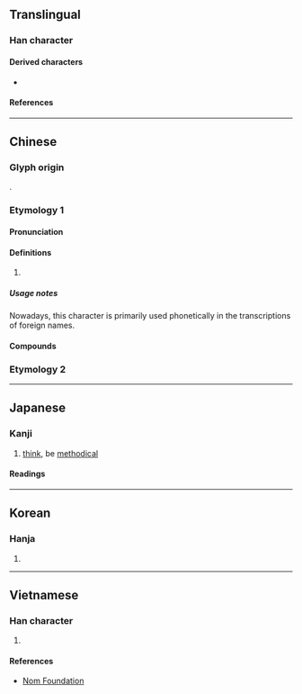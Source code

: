{{also|仑|俞}}
{{character info}}
==Translingual==

===Han character===
{{Han char|rn=9|rad=人|as=06|sn=8|four=80227|canj=OMBT|ids=⿱亼𠕁}}

====Derived characters====
* {{l|mul|[[倫]], [[惀]], [[掄]], [[淪]], [[陯]], [[棆]], [[睔]], [[綸]], [[蜦]], [[論]], [[輪]], [[崙]]}}

====References====
{{Han ref|kx=0102.100|dkj=00599|dj=0216.090|hdz=10143.010|uh=4F96}}

----

==Chinese==
{{zh-forms|s=仑}}

===Glyph origin===
{{Han etym}}
{{Han compound|亼|冊|ls=ic}}.

===Etymology 1===

====Pronunciation====
{{zh-pron
|m=lún
|c=leon4
|mn=lûn
|mc=y
|oc=y
|cat=
}}

====Definitions====
{{zh-hanzi}}

# {{zh-alt-form|倫|tr=-|reason; order}}

=====Usage notes=====
Nowadays, this character is primarily used phonetically in the transcriptions of foreign names.

====Compounds====
{{zh-der|侖琴射線|加侖|侖琴|庫侖定律|庫侖|密侖|毫侖目|美侖美奐|加侖比亞}}

===Etymology 2===
{{zh-see|崙}}

----

==Japanese==

===Kanji===
{{ja-kanji|grade=|rs=人06}}

# [[think]], be [[methodical]]

====Readings====
{{ja-readings
|goon=りん
|kanon=りん
|on=ろん
|kun=おも-う
|nanori=みち
}}

----

==Korean==

===Hanja===
{{ko-hanja|hangeul=[[륜]]>[[윤]]|eumhun=|rv=ryun>yun|mr=ryun>yun|y=lyun>yun}}

# {{rfdef|ko|sort=人06}}

----

==Vietnamese==

===Han character===
{{vi-readings|reading=[[lỏn]], [[lốn]], [[lổn]], [[lôn]], [[lủn]], [[luân]], [[lũn]], [[lụm]], [[lụn]], [[trôn]]|rs=人06}}

# {{rfdef|vi|sort=人06}}

====References====
* [http://nomfoundation.org/common/nom_details.php?codepoint=4f96 Nom Foundation]

{{cln|vi|Han tu}}